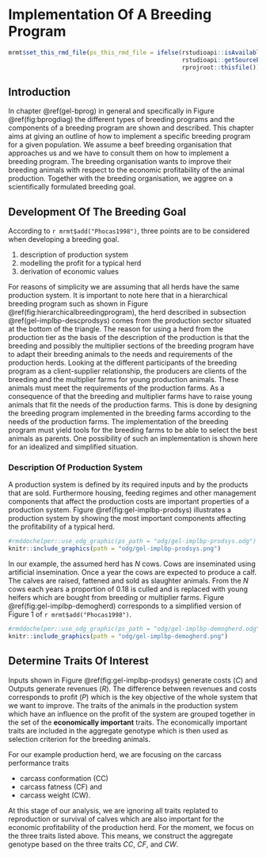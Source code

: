 # Implementation Of A Breeding Program  {#gel-implbp}
```r
mrmt$set_this_rmd_file(ps_this_rmd_file = ifelse(rstudioapi::isAvailable(), 
                                                 rstudioapi::getSourceEditorContext()$path, 
                                                 rprojroot::thisfile()))
```


## Introduction {#gel-implbp-intro}
In chapter \@ref(gel-bprog) in general and specifically in Figure \@ref(fig:bprogdiag) the different types of breeding programs and the components of a breeding program are shown and described. This chapter aims at giving an outline of how to implement a specific breeding program for a given population. We assume a beef breeding organisation that approaches us and we have to consult them on how to implement a breeding program. The breeding organisation wants to improve their breeding animals with respect to the economic profitability of the animal production. Together with the breeding organisation, we aggree on a scientifically formulated breeding goal. 


## Development Of The Breeding Goal {#gel-implbp-devbg}
According to `r mrmt$add("Phocas1998")`, three points are to be considered when developing a breeding goal. 

1. description of production system
2. modelling the profit for a typical herd
3. derivation of economic values

For reasons of simplicity we are assuming that all herds have the same production system. It is important to note here that in a hierarchical breeding program such as shown in Figure \@ref(fig:hierarchicalbreedingprogram), the herd described in subsection \@ref(gel-implbp-descprodsys) comes from the production sector situated at the bottom of the triangle. The reason for using a herd from the production tier as the basis of the description of the production is that the breeding and possibly the multiplier sections of the breeding program have to adapt their breeding animals to the needs and requirements of the production herds. Looking at the different participants of the breeding program as a client-supplier relationship, the producers are clients of the breeding and the multiplier farms for young production animals. These animals must meet the requirements of the production farms. As a consequence of that the breeding and multiplier farms have to raise young animals that fit the needs of the production farms. This is done by designing the breeding program implemented in the breeding farms according to the needs of the production farms. The implementation of the breeding program must yield tools for the breeding farms to be able to select the best animals as parents. One possibility of such an implementation is shown here for an idealized and simplified situation.


### Description Of Production System {#gel-implbp-descprodsys}
A production system is defined by its required inputs and by the products that are sold. Furthermore housing, feeding regimes and other management components that affect the production costs are important properties of a production system. Figure \@ref(fig:gel-implbp-prodsys) illustrates a production system by showing the most important components affecting the profitability of a typical herd.

```r
#rmddochelper::use_odg_graphic(ps_path = "odg/gel-implbp-prodsys.odg")
knitr::include_graphics(path = "odg/gel-implbp-prodsys.png")
```

In our example, the assumed herd has $N$ cows. Cows are inseminated using artificial insemination. Once a year the cows are expected to produce a calf. The calves are raised, fattened and sold as slaughter animals. From the $N$ cows each years a proportion of $0.18$ is culled and is replaced with young heifers which are bought from breeding or multiplier farms. Figure \@ref(fig:gel-implbp-demogherd) corresponds to a simplified version of Figure 1 of `r mrmt$add("Phocas1998")`. 

```r
#rmddochelper::use_odg_graphic(ps_path = "odg/gel-implbp-demogherd.odg")
knitr::include_graphics(path = "odg/gel-implbp-demogherd.png")
```


## Determine Traits Of Interest {#gel-implbp-dettrint} 
Inputs shown in Figure \@ref(fig:gel-implbp-prodsys) generate costs ($C$) and Outputs generate revenues ($R$). The difference between revenues and costs corresponds to profit ($P$) which is the key objective of the whole system that we want to improve. The traits of the animals in the production system which have an influence on the profit of the system are grouped together in the set of the __economically important__ traits. The economically important traits are included in the aggregate genotype which is then used as selection criterion for the breeding animals. 

For our example production herd, we are focusing on the carcass performance traits 

* carcass conformation (CC)
* carcass fatness (CF) and
* carcass weight (CW).

At this stage of our analysis, we are ignoring all traits replated to reproduction or survival of calves which are also important for the economic profitability of the production herd. For the moment, we focus on the three traits listed above. This means, we construct the aggregate genotype based on the three traits _CC_, _CF_, and _CW_. 






























 
